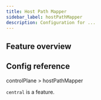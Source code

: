 ```yaml
---
title: Host Path Mapper
sidebar_label: hostPathMapper
description: Configuration for ...
---
```




## Feature overview



## Config reference

controlPlane > hostPathMapper

`central` is a <ProLabel/> feature.

<HostPathMapper/>